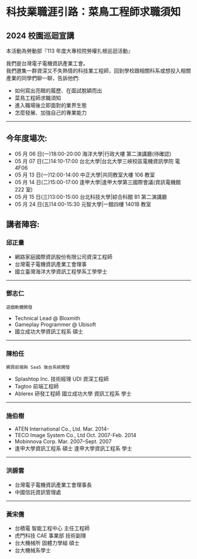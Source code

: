 # 科技業職涯引路：菜鳥工程師求職須知

## 2024 校園巡迴宣講

本活動為勞動部『113 年度大專校院勞權扎根巡迴活動』

我們是台灣電子電機資訊產業工會。   
我們邀集一群資深又不失熱情的科技業工程師，回到學校跟相關科系或想投入相關產業的同學們聊一聊，告訴他們:

- 如何寫出亮眼的履歷、在面試脫穎而出
- 菜鳥工程師求職須知
- 進入職場後立即面對的業界生態
- 怎麼發展、加強自己的專業能力

---

## 今年度場次:

- 05 月 06 日(一)18:00-20:00 海洋大學|行政大樓 第二演講廳(待確認)
- 05 月 07 日(二)14:10-17:00 台北大學|台北大學三峽校區電機資訊學院 電 4F06
- 05 月 13 日(一)12:00-14:00 中正大學|共同教室大樓 106 教室
- 05 月 14 日(二)15:00-17:00 逢甲大學|逢甲大學第三國際會議(資訊電機館 222 室)
- 05 月 15 日(三)13:00-15:00 台北科技大學|綜合科館 B1 第二演講廳
- 05 月 24 日(五)14:00-15:30 元智大學|一館四樓 1401B 教室

## 講者陣容:

### 邱正量

- 網路家庭國際資訊股份有限公司資深工程師
- 台灣電子電機資訊產業工會理事
- 國立臺灣海洋大學資訊工程學系工學學士

---

### 鄧志仁

`遊戲軟體開發`

- Technical Lead @ Bloxmith
- Gameplay Programmer @ Ubisoft
- 國立成功大學資訊工程系 碩士

---

### 陳柏任

`網頁前端與 SaaS 後台系統開發`

- Splashtop Inc. 技術經理 UDI 資深工程師
- Tagtoo 前端工程師
- Ablerex 研發工程師 國立成功大學 資訊工程系 學士

---

### 施伯樹

- ATEN International Co., Ltd. Mar. 2014-
- TECO Image System Co., Ltd Oct. 2007-Feb. 2014
- Mobinnova Corp. Mar. 2007–Sept. 2007
- 逢甲大學資訊工程系 碩士 逢甲大學資訊工程系 學士

---

### 洪碧雲

- 台灣電子電機資訊產業工會理事長
- 中國信託資訊管理處

---

### 黃宋儒

- 台積電 智能工程中心 主任工程師
- 虎門科技 CAE 事業部 技術副理
- 台大機械所 固體力學組 碩士
- 台大機械系學士
